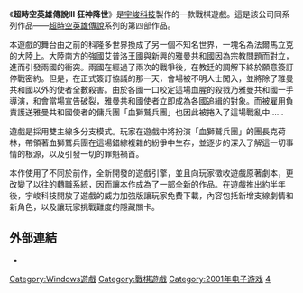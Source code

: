 {{unreferenced|time=2009-1-14}}

{{Infobox VG
| title = 超時空英雄傳說III狂神降世
| developer = [[宇峻科技|宇峻科技]]
| publisher = [[宇峻科技|宇峻科技]]
| designer =
| engine =
| released = 2001年10月27日
| genre = [[戰棋|戰棋]]
| modes = [[單人電子遊戲|單人]]
| platforms = [[Windows_95|Windows 95]]以上
}}

《'''超時空英雄傳說III 狂神降世'''》是[[宇峻科技|宇峻科技]]製作的一款戰棋遊戲。這是該公司同系列作品——[[超時空英雄傳說|超時空英雄傳說]]系列的第四部作品。

本遊戲的舞台由之前的科隆多世界換成了另一個不知名世界，一塊名為法爾馬立克的大陸上。大陸南方的強國艾普洛王國與新興的雅曼共和國因為宗教問題而對立，進而引發兩國的衝突。兩國在經過了兩次的戰爭後，在教廷的調解下終於願意簽訂停戰密約。但是，在正式簽訂協議的那一天，會場被不明人士闖入，並將除了雅曼共和國以外的使者全數殺害。由於各國一口咬定這場血腥的殺戮乃雅曼共和國一手導演，和會當場宣告破裂，雅曼共和國使者立即成為各國追緝的對象。而被雇用負責護送雅曼共和國使者的傭兵團「血獅鷲兵團」也因此被捲入了這場戰亂中……

遊戲是採用雙主線多分支模式。玩家在遊戲中將扮演「血獅鷲兵團」的團長克荷林，帶領著血獅鷲兵團在這場錯綜複雜的紛爭中生存，並逐步的深入了解這一切事情的根源，以及引發一切的罪魁禍首。

本作使用了不同於前作，全新開發的遊戲引擎，並且向玩家徵收遊戲原著劇本，更改變了以往的轉職系統，因而讓本作成為了一部全新的作品。在遊戲推出約半年後，宇峻科技開放了遊戲的威力加強版讓玩家免費下載，內容包括新增支線劇情和新角色，以及讓玩家挑戰難度的隱藏關卡。

== 外部連結 ==

* {{Official website|http://www.uj.com.tw/game/Super3-Web/index_in.htm}}

{{超时空英雄传说系列}}

[[Category:Windows遊戲|Category:Windows遊戲]]
[[Category:戰棋遊戲|Category:戰棋遊戲]]
[[Category:2001年电子游戏|Category:2001年电子游戏]]
[[Category:超時空英雄傳說系列|4]]

{{CVG-stub}}